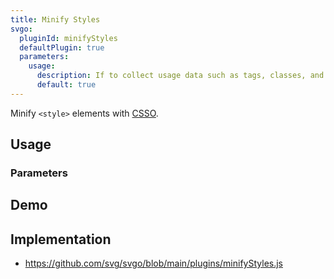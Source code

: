 ```yaml
---
title: Minify Styles
svgo:
  pluginId: minifyStyles
  defaultPlugin: true
  parameters:
    usage:
      description: If to collect usage data such as tags, classes, and IDs to pass to CSSO. This is an object with four properties, which are each configured with a boolean, <code>tags</code>, <code>ids</code>, <code>classes</code>, and <code>force</code>. By default, if a script is found this does not pass usage data to CSSO, but this can be overriden with <code>force</code>, which may yield destructive changes.
      default: true
---
```


Minify `<style>` elements with [CSSO](https://github.com/css/csso).

## Usage

<PluginUsage/>

### Parameters

<PluginParams/>

## Demo

<PluginDemo/>

## Implementation

* https://github.com/svg/svgo/blob/main/plugins/minifyStyles.js
